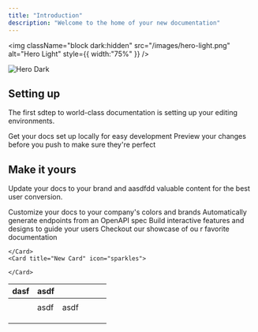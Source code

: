 ```yaml
---
title: "Introduction"
description: "Welcome to the home of your new documentation"
---
```


<Fuckyou />

<img
  className="block dark:hidden"
  src="/images/hero-light.png"
  alt="Hero Light"
  style={{ width:"75%" }}
/>

<img
  className="hidden dark:block"
  src="/images/hero-dark.png"
  alt="Hero Dark"
/>

## Setting up

The first sdtep to world-class documentation is setting up your editing environments.

<CardGroup cols="2">
  <Card title="Edit Your Docs" icon="pen-to-square" href="https://mintlify.com/docs/quickstart">
    Get your docs set up locally for easy development
  </Card>
  <Card title="Preview Changes" icon="image" href="https://mintlify.com/docs/development">
    Preview your changes before you push to make sure they're perfect
  </Card>
  <Card title="New Card" icon="sparkles">
    
  </Card>
</CardGroup>

## Make it yours

Update yo<Tooltip tip="gj">ur docs to </Tooltip>your brand and aasdfdd valuable content for the best user conversion.

<CardGroup cols="2">
  <Card title="Customize Style" icon="palette" iconType="duotone" href="https://mintlify.com/docs/settings/global" cta="132">
    Customize your docs to your company's colors and brands
  </Card>
  <Card title="Reference APIs" icon="code" href="https://mintlify.com/docs/api-playground/openapi">
    Automatically generate endpoints from an OpenAPI spec
  </Card>
  <Card title="Add Components" icon="screwdriver-wrench" href="https://mintlify.com/docs/content/components/accordions">
    Build interactive features and designs to guide your users
  </Card>
  <Card title="Get Inspiration" icon="stars" href="https://mintlify.com/customers">
    Check<Tooltip tip="">out our showcase of ou</Tooltip> r favorite documentation
  </Card>
  <CardGroup cols="3">
    <Card title="New Card" icon="sparkles">
      
    </Card>
    <Card title="New Card" icon="sparkles">
      
    </Card>
  </CardGroup>
</CardGroup>

<Tip>
  
</Tip>

<CompanyCard />

| dasf | asdf |      | | | |
| ---- | ---- | ---- | --- | --- | --- |
|      |      |      | | | |
|      | asdf | asdf | | | |
|      |      |      | | | |
|      |      |      | | | |
|      |      |      | | | |